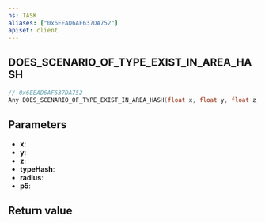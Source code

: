 ```yaml
---
ns: TASK
aliases: ["0x6EEAD6AF637DA752"]
apiset: client
---
```

## DOES_SCENARIO_OF_TYPE_EXIST_IN_AREA_HASH

```c
// 0x6EEAD6AF637DA752
Any DOES_SCENARIO_OF_TYPE_EXIST_IN_AREA_HASH(float x, float y, float z, Hash typeHash, float radius, BOOL p5);
```


## Parameters
* **x**:
* **y**:
* **z**:
* **typeHash**:
* **radius**:
* **p5**:

## Return value